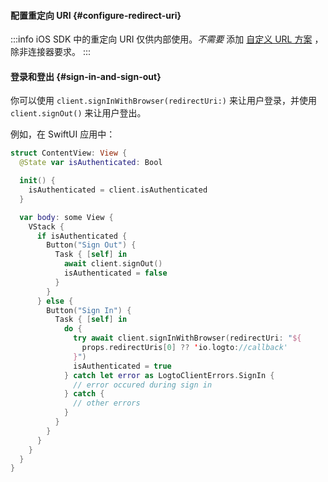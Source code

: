 
<SignInFlowSummary />

#### 配置重定向 URI \{#configure-redirect-uri}

<ConfigureRedirectUri figureSrc={redirectUriFigure} redirectUri="io.logto://callback" />

:::info
iOS SDK 中的重定向 URI 仅供内部使用。_不需要_ 添加 [自定义 URL 方案](https://developer.apple.com/documentation/xcode/defining-a-custom-url-scheme-for-your-app) ，除非连接器要求。
:::

#### 登录和登出 \{#sign-in-and-sign-out}

<SignInNote calling=".signInWithBrowser(redirectUri:)" />

你可以使用 `client.signInWithBrowser(redirectUri:)` 来让用户登录，并使用 `client.signOut()` 来让用户登出。

例如，在 SwiftUI 应用中：

```swift title="ContentView.swift"
struct ContentView: View {
  @State var isAuthenticated: Bool

  init() {
    isAuthenticated = client.isAuthenticated
  }

  var body: some View {
    VStack {
      if isAuthenticated {
        Button("Sign Out") {
          Task { [self] in
            await client.signOut()
            isAuthenticated = false
          }
        }
      } else {
        Button("Sign In") {
          Task { [self] in
            do {
              try await client.signInWithBrowser(redirectUri: "${
                props.redirectUris[0] ?? 'io.logto://callback'
              }")
              isAuthenticated = true
            } catch let error as LogtoClientErrors.SignIn {
              // error occured during sign in
            } catch {
              // other errors
            }
          }
        }
      }
    }
  }
}
```
